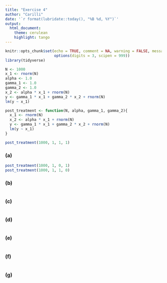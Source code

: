 ```yaml
---
title: "Exercise 4"
author: "Carilli"
date: '`r format(lubridate::today(), "%B %d, %Y")`'
output: 
  html_document:
    theme: cerulean
    highlight: tango
---
```


```r
knitr::opts_chunk$set(echo = TRUE, comment = NA, warning = FALSE, message = FALSE,
                      options(digits = 3, scipen = 999))
library(tidyverse)
```

```r
N <- 1000
x_1 <- rnorm(N)
alpha <- 1.0
gamma_1 <- 1.0
gamma_2 <- 1.0
x_2 <- alpha * x_1 + rnorm(N)
y <- gamma_1 * x_1 + gamma_2 * x_2 + rnorm(N)
lm(y ~ x_1)
```


```r
post_treatment <- function(N, alpha, gamma_1, gamma_2){
  x_1 <- rnorm(N)
  x_2 <- alpha * x_1 + rnorm(N)
  y <- gamma_1 * x_1 + gamma_2 * x_2 + rnorm(N)
  lm(y ~ x_1)
}
```

```r
post_treatment(1000, 1, 1, 1)
```


### (a)

```r
post_treatment(1000, 1, 0, 1)
post_treatment(1000, 1, 1, 0)

```

### (b)

```r

```


### (c)

```r

  
```

### (d)

```r

```

### (e)

```r

```

### (f)

```r

```

### (g)

```r

```

